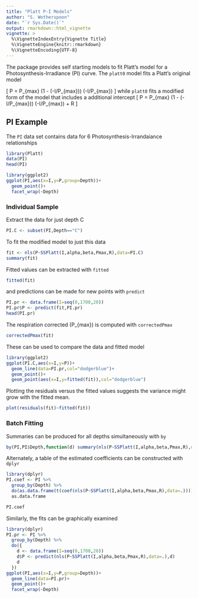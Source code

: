 ```yaml
---
title: "Platt P-I Models"
author: "S. Wotherspoon"
date: "`r Sys.Date()`"
output: rmarkdown::html_vignette
vignette: >
  %\VignetteIndexEntry{Vignette Title}
  %\VignetteEngine{knitr::rmarkdown}
  %\VignetteEncoding{UTF-8}
---
```



The package provides self starting models to fit Platt's model for a
Photosynthesis-Irradiance (PI) curve.  The `platt0` model fits a
Platt's original model

\[
P = P_{max} (1 - \exp(-\alpha I/P_{max})) \exp(-\beta I/P_{max})
\]
while `platt0` fits a modified form of the model that includes a additional intercept
\[
P = P_{max} (1 - \exp(-\alpha I/P_{max})) \exp(-\beta I/P_{max}) + R
\]


## PI Example

The `PI` data set contains data for 6 Photosynthesis-Irrandaiance relationships
```r
library(Platt)
data(PI)
head(PI)
```


```r
library(ggplot2)
ggplot(PI,aes(x=I,y=P,group=Depth))+
  geom_point()+
  facet_wrap(~Depth)
```


### Individual Sample

Extract the data for just depth C
```r
PI.C <- subset(PI,Depth=="C")
```

To fit the modified model to just this data
```r
fit <- nls(P~SSPlatt(I,alpha,beta,Pmax,R),data=PI.C)
summary(fit)
```

Fitted values can be extracted with `fitted`
```r
fitted(fit)
```
and predictions can be made for new points with `predict`
```r
PI.pr <- data.frame(I=seq(0,1700,20))
PI.pr$P <- predict(fit,PI.pr)
head(PI.pr)
```

The respiration corrected \(P_{max}\) is computed with `correctedPmax`
```r
correctedPmax(fit)
```

These can be used to compare the data and fitted model
```r
library(ggplot2)
ggplot(PI.C,aes(x=I,y=P))+
  geom_line(data=PI.pr,col="dodgerblue")+
  geom_point()+
  geom_point(aes(x=I,y=fitted(fit)),col="dodgerblue")
```


Plotting the residuals versus the fitted values suggests the variance
might grow with the fitted mean. 
```r
plot(residuals(fit)~fitted(fit))
```

### Batch Fitting

Summaries can be produced for all depths simultaneously with `by`
```r
by(PI,PI$Depth,function(d) summary(nls(P~SSPlatt(I,alpha,beta,Pmax,R),data=d)))
```

Alternately, a table of the estimated coefficients can be constructed
with `dplyr` 
```r
library(dplyr)
PI.coef <- PI %>% 
  group_by(Depth) %>% 
  do(as.data.frame(t(coef(nls(P~SSPlatt(I,alpha,beta,Pmax,R),data=.))))) %>%
  as.data.frame

PI.coef
```


Similarly, the fits can be graphically examined 
```r
library(dplyr)
PI.pr <- PI %>% 
  group_by(Depth) %>% 
  do({
    d <- data.frame(I=seq(0,1700,20))
    d$P <- predict(nls(P~SSPlatt(I,alpha,beta,Pmax,R),data=.),d)
    d
  })
ggplot(PI,aes(x=I,y=P,group=Depth))+
  geom_line(data=PI.pr)+
  geom_point()+
  facet_wrap(~Depth)
```


